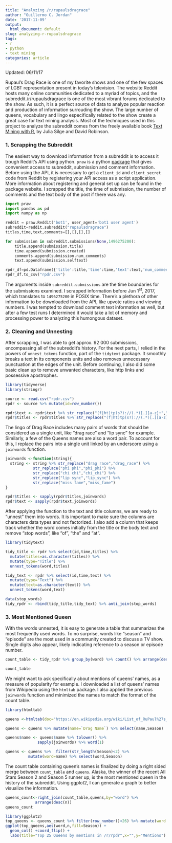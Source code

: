 ```yaml
---
title: "Analyzing /r/rupaulsdragrace"
author: "Guillermo C. Jordan"
date: '2017-11-09'
output:
  html_document: default
slug: analyzing-r-rupaulsdragrace
tags:
- r
- python
- text mining
categories: article
---
```

Updated: 06/11/17

Rupaul's Drag Race is one of my favorite shows and one of the few spaces of LGBT representation present in today's television. The website Reddit hosts many online communities dedicated to a myriad of topics, and the subreddit /r/rupaulsdragrace is one of the most vibrant forums dedicated to the show. As such, it is a perfect source of data to analyze popular reaction and production of information surrouding the show. The large number of queens, vocabulary and lingo especifically related to the show create a great case for text mining analysis. Most of the techniques used in this project to analyze the subreddit comes from the freely available book [Text Mining with R](http://tidytextmining.com), by Julia Silge and David Robinson. 

### 1. Scrapping the Subreddit

The easiest way to download information from a subreddit is to access it trough Reddit's API using python. `praw` is a python [package](https://praw.readthedocs.io/en/latest/) that gives convenient access to subreddit, submission and comment information. Before using the API, it is necessary to get a `client_id` and `client_secret` code from Reddit by registering your API access as a script application. More information about registering and general set up can be found in the package website. I scrapped the title, the time of submission, the number of comments and the text body of the post if there was any. 

```python
import praw
import pandas as pd
import numpy as np

reddit = praw.Reddit('bot1', user_agent='bot1 user agent')
subreddit=reddit.subreddit("rupaulsdragrace")
titles,time,text,comments=[],[],[],[]

for submission in subreddit.submissions(None,1496275200):
    title.append(submission.title)
    time.append(submission.created)
    comments.append(submission.num_comments)
    text.append(submission.selftext)

rpdr_df=pd.Dataframe({'title':title,'time':time,'text':text,'num_comments':comments})
rpdr_df.to_csv("rpdr.csv")

```

The arguments inside `subreddit.submissions` are the time boundaries for the submissions examined. I scrapped information before Jun 1^st^, 2017, which translates to `1496275200` in POSIX time. There's a plethora of other information to be downloaded from the API, like upvote ratios and viewing numbers. I was tempted to download comment text information as well, but after a few test runs I determined it would take a lot of memory and processing power to analyzing this humongous dataset.

### 2. Cleaning and Unnesting

After scrapping, I was able to get approx. 92 000 submissions, encompassing all of the subreddit's history. For the next parts, I relied in the powers of `unnest_tokens` function, part of the `tidytext` package. It smoothly breaks a text in its components units and also removes unnecessary punctuation at the edges of the unit. Before continuing, I also did some basic clean up to remove unwanted characters, like http links and possessive apostrophes. 


```r
library(tidyverse)
library(stringr)

source <- read.csv("rpdr.csv")
rpdr <- source %>% mutate(id=row_number())
```
```r
rpdr$text <- rpdr$text %>% str_replace("(f|ht)tp(s?)://(.*)[.][a-z]+","") %>% str_replace("'s{1,}","")
rpdr$titles <- rpdr$titles %>% str_replace("(f|ht)tp(s?)://(.*)[.][a-z]+","") %>% str_replace("'s{1,}","")
```


The lingo of Drag Race includes many pairs of words that should be considered as a single unit, like "drag race" and "lip sync" for example. Similarly, a few of the Queens names are also a word pair. To account for this, I replace the pairs into a single unit linked by an underscore using a `joinwords` function. 


```r
joinwords <-function(string){
  string <- string %>% str_replace("drag race","drag_race") %>% 
            str_replace("phi phi","phi_phi") %>% 
            str_replace("chi chi","chi_chi") %>% 
            str_replace("lip sync","lip_sync") %>% 
            str_replace("miss fame","miss_fame")
}
```
```r
rpdr$titles <- sapply(rpdr$titles,joinwords)
rpdr$text <- sapply(rpdr$text,joinwords)
```


After applying the function to the text and title columns, we are ready to "unnest" them into words. It is important to make sure the columns are characters data types and not factorized. I also add a column that keeps track whether the word comes initially from the title or the body text and remove "stop words", like "of", "the" and "at". 


```r
library(tidytext)

tidy_title <- rpdr %>% select(id,time,titles) %>% 
  mutate(titles=as.character(titles)) %>% 
  mutate(type="Title") %>% 
  unnest_tokens(word,titles)

tidy_text <- rpdr %>% select(id,time,text) %>% 
  mutate(type="Text") %>% 
  mutate(text=as.character(text)) %>%
  unnest_tokens(word,text)

data(stop_words)
tidy_rpdr <- rbind(tidy_title,tidy_text) %>% anti_join(stop_words)
```

### 3. Most Mentioned Queen

With the words unnested, it is easy to generate a table that summarizes the most frequently used words. To no surprise, words like "season" and "episode" are the most used in a community created to discuss a TV show. Single digits also appear, likely indicating reference to a season or episode number.  

```r
count_table <- tidy_rpdr %>% group_by(word) %>% count() %>% arrange(desc(n))

count_table
```
We might want to ask specifically about mentions of queens' names, as a measure of popularity for example. I downloaded a list of queens' names from Wikipedia using the `htmltab` package. I also applied the previous `joinwords` function and minimized the names to match the format of the count table. 

```r
library(htmltab)

queens <-htmltab(doc="https://en.wikipedia.org/wiki/List_of_RuPaul%27s_Drag_Race_contestants")

queens <- queens %>% mutate(name=`Drag Name`) %>% select(name,Season)

queens$name <- queens$name %>% tolower() %>% 
              sapply(joinwords) %>% word(1)

```
```r
queens <- queens %>%  filter(str_length(Season)<2) %>% 
          mutate(word=name) %>% select(word,Season)
```

The count table containing queen's names is finalized by doing a right sided merge between `count_table` and `queens`. Alaska, the winner of the recent All Stars Season 2 and Season 5 runner up, is the most mentioned queen in the history of the subreddit. Using ggplot2, I can generate a graph to better visualize the information. 

```r
queens_count<-right_join(count_table,queens,by="word") %>%              
             arrange(desc(n))
queens_count
```

```r
library(ggplot2)
top_queens <- queens_count %>% filter(row_number()<26) %>% mutate(word = reorder(word, n))
ggplot(top_queens,aes(word,n,fill=Season)) +
  geom_col() +coord_flip() +
  labs(title="Top 25 Queens by mentions in /r/rpdr",x="",y="Mentions")
```



